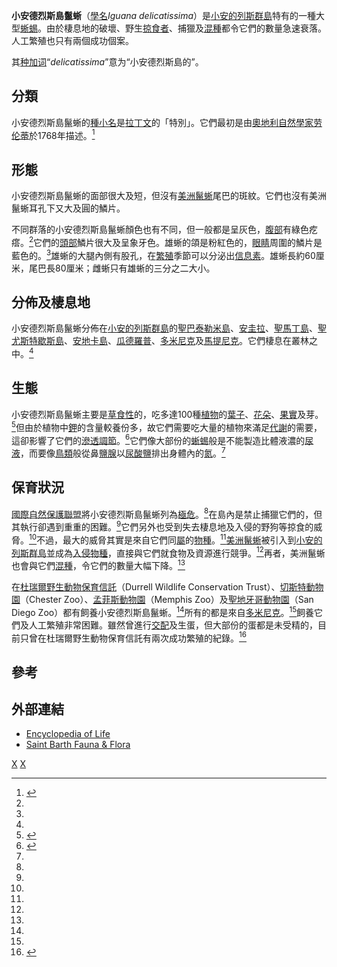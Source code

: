 {{Speciesbox
| taxon = Iguana delicatissima
| image = Iguana delicatissima in Coulibistrie e04.jpg
| name = 小安德烈斯島鬣蜥
| status = CR
| status_system = IUCN3.1
| status_ref = <ref name=iucn>{{IUCN|assessors=van den Burg, M., Breuil, M. & Knapp, C.|year=2018|title=Iguana delicatissima|id=10800|version=2018.1|downloaded=2018-08-04}}</ref>
| binomial_authority = [[Josephus_Nicolaus_Laurenti|Laurenti]], 1768
| range_map = Iguana delicatissima distribution.png
}}

'''小安德烈斯島鬣蜥'''（[[學名|學名]]''Iguana delicatissima''）是[[小安的列斯群島|小安的列斯群島]]特有的一種大型[[蜥蜴|蜥蜴]]。由於棲息地的破壞、野生[[掠食者|掠食者]]、捕獵及[[混種|混種]]都令它們的數量急速衰落。人工繁殖也只有兩個成功個案。

其[[种加词|种加词]]“''delicatissima''”意为“小安德烈斯島的”。

==分類==
小安德烈斯島鬣蜥的[[種小名|種小名]]是[[拉丁文|拉丁文]]的「特別」。它們最初是由[[奧地利|奧地利]][[自然历史|自然學家]][[约瑟夫斯·尼古劳斯·劳伦蒂|劳伦蒂]]於1768年描述。<ref name="Hollingsworth">{{citation|last=Hollingsworth|first=Bradford D.|title=The Evolution of Iguanas an Overview and a Checklist of Species|work=Iguanas: Biology and Conservation|publisher=University of California Press|pages=40–1|year=2004|isbn=9780520238541}}</ref>

==形態==
小安德烈斯島鬣蜥的面部很大及短，但沒有[[美洲鬣蜥|美洲鬣蜥]]尾巴的斑紋。它們也沒有美洲鬣蜥耳孔下又大及圓的鱗片。

不同群落的小安德烈斯島鬣蜥顏色也有不同，但一般都是呈灰色，[[腹部|腹部]]有綠色疙瘩。<ref name="Lazell"/>它們的[[頭部|頭部]]鱗片很大及呈象牙色。雄蜥的頜是粉紅色的，[[眼睛|眼睛]]周圍的鱗片是藍色的。<ref name="Lazell"/>雄蜥的大腿內側有股孔，在[[繁殖|繁殖]]季節可以分泌出[[信息素|信息素]]。雄蜥長約60厘米，尾巴長80厘米；雌蜥只有雄蜥的三分之二大小。

{{Gallery
     | title  = 
     | footer = 
     | width  = 150
     | height = 170
     | lines  = 2
     | File:Iguana delicatissima in Coulibistrie b08.jpg|隐藏在面包树中的小安德烈斯島鬣蜥
     | File:Iguana delicatissima in Coulibistrie f02.jpg|小安德烈斯島鬣蜥头部特写
     | File:Iguana delicatissima in Coulibistrie b05.jpg|小安德烈斯島鬣蜥腹部特写
     | File:Iguana delicatissima near Coulibistrie River b01.jpg|幼蜥
}}

==分佈及棲息地==
小安德烈斯島鬣蜥分佈在[[小安的列斯群島|小安的列斯群島]]的[[聖巴泰勒米島|聖巴泰勒米島]]、[[安圭拉|安圭拉]]、[[聖馬丁島|聖馬丁島]]、[[聖尤斯特歇斯島|聖尤斯特歇斯島]]、[[安地卡島|安地卡島]]、[[瓜德羅普|瓜德羅普]]、[[多米尼克|多米尼克]]及[[馬提尼克|馬提尼克]]。它們棲息在叢林之中。<ref name ="iucn"/>

==生態==
小安德烈斯島鬣蜥主要是[[草食性|草食性]]的，吃多達100種[[植物|植物]]的[[葉子|葉子]]、[[花朵|花朵]]、[[果實|果實]]及芽。<ref name="Lazell">{{citation|last=Lazell|first=J.D.|title=The lizard genus Iguana in the Lesser Antilles|work=Bulletin of the Museum of Comparative Zoology|location=New York|volume=145|pages=1–28|year=1973}}</ref>但由於植物中[[鉀|鉀]]的含量較養份多，故它們需要吃大量的植物來滿足[[代謝|代謝]]的需要，這卻影響了它們的[[滲透調節|滲透調節]]。<ref name="Hazard">{{citation|last=Hazard|first=Lisa C.|title=Sodium and Pottassium Secretion by Iguana Salt Glands|work=Iguanas: Biology and Conservation|publisher=University of California Press|pages=84–5|year=2004|isbn=9780520238541}}</ref>它們像大部份的[[蜥蜴|蜥蜴]]般是不能製造比體液濃的[[尿液|尿液]]，而要像[[鳥類|鳥類]]般從鼻[[鹽腺|鹽腺]]以[[尿酸鹽|尿酸鹽]]排出身體內的[[氮|氮]]。<ref name="Hazard"/>

==保育狀況==
[[國際自然保護聯盟|國際自然保護聯盟]]將小安德烈斯島鬣蜥列為[[極危|極危]]。<ref name="iucn"/>在島內是禁止捕獵它們的，但其執行卻遇到重重的困難。<ref name="Day"/>它們另外也受到失去棲息地及入侵的野狗等掠食的威脅。<ref name="Day"/>不過，最大的威脅其實是來自它們同[[屬|屬]]的[[物種|物種]]。<ref name="Day"/>[[美洲鬣蜥|美洲鬣蜥]]被引入到[[小安的列斯群島|小安的列斯群島]]並成為[[入侵物種|入侵物種]]，直接與它們就食物及資源進行競爭。<ref name="Day"/>再者，美洲鬣蜥也會與它們[[混種|混種]]，令它們的數量大幅下降。<ref name="Day"/>

在[[杜瑞爾野生動物保育信託|杜瑞爾野生動物保育信託]]（Durrell Wildlife Conservation Trust）、[[切斯特動物園|切斯特動物園]]（Chester Zoo）、[[孟菲斯動物園|孟菲斯動物園]]（Memphis Zoo）及[[聖地牙哥動物園|聖地牙哥動物園]]（San Diego Zoo）都有飼養小安德烈斯島鬣蜥。<ref name="Day"/>所有的都是來自[[多米尼克|多米尼克]]。<ref name="iucn"/>飼養它們及人工繁殖非常困難。雖然曾進行[[交配|交配]]及生蛋，但大部份的蛋都是未受精的，目前只曾在杜瑞爾野生動物保育信託有兩次成功繁殖的紀錄。<ref name="Day">{{Citation|last=Day|first=Mark|last2=Breuil|first2=Michel|last3=Reichling|first3=Steve|title=Taxonomic Account Lesser Antillean iguana ''Iguana delicatissima''|journal=IUCN Iguana Specialist Group|year=2001|url=http://www.iucn-isg.org/actionplan/ch2/lesserantillean.php|accessdate=2007-10-31|deadurl=yes|archiveurl=https://web.archive.org/web/20071014070131/http://iucn-isg.org/actionplan/ch2/lesserantillean.php|archivedate=2007-10-14}}</ref>

==參考==
{{reflist}}

==外部連結==
{{commonscat|Iguana delicatissima}}
* [http://www.eol.org/pages/793232 Encyclopedia of Life] {{Wayback|url=http://www.eol.org/pages/793232 |date=20200717104820 }}
* [https://web.archive.org/web/20160304035022/http://sbhnature.com/reptiles/fr/Sauria1.html Saint Barth Fauna & Flora]

{{taxonbar}}
[[Category:美洲鬣蜥屬|X]]
[[Category:1768年描述的动物|X]]